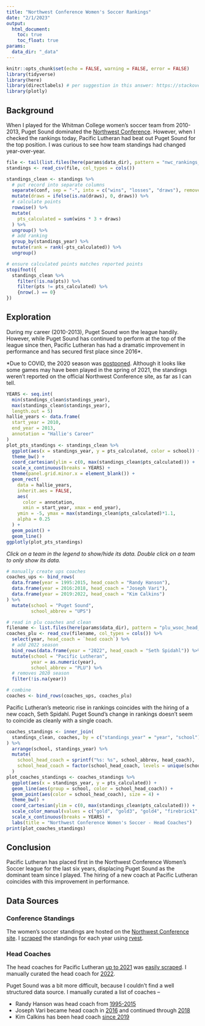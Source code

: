 ```yaml
---
title: "Northwest Conference Women's Soccer Rankings"
date: "2/1/2023"
output: 
  html_document:
    toc: true
    toc_float: true
params:
  data_dir: "_data"
---
```


```r
knitr::opts_chunk$set(echo = FALSE, warning = FALSE, error = FALSE)
library(tidyverse)
library(here)
library(directlabels) # per suggestion in this answer: https://stackoverflow.com/a/29359816
library(plotly)
```

## Background

When I played for the Whitman College women's soccer team from 2010-2013, Puget Sound dominated the [Northwest Conference](https://nwcsports.com/index.aspx). However, when I checked the rankings today, Pacific Lutheran had beat out Puget Sound for the top position. I was curious to see how team standings had changed year-over-year. 

```r
file <- tail(list.files(here(params$data_dir), pattern = "nwc_rankings_wsoc", full.names = TRUE), 1)
standings <- read_csv(file, col_types = cols())
```

```r
standings_clean <- standings %>%
  # put record into separate columns
  separate(conf, sep = "-", into = c("wins", "losses", "draws"), remove = FALSE, fill = "right", convert = TRUE) %>%
  mutate(draws = ifelse(is.na(draws), 0, draws)) %>%
  # calculate points
  rowwise() %>%
  mutate(
    pts_calculated = sum(wins * 3 + draws)
  ) %>%
  ungroup() %>%
  # add ranking
  group_by(standings_year) %>%
  mutate(rank = rank(-pts_calculated)) %>%
  ungroup()

# ensure calculated points matches reported points
stopifnot({
  standings_clean %>%
    filter(!is.na(pts)) %>%
    filter(pts != pts_calculated) %>%
    {nrow(.) == 0}
})
```

## Exploration

During my career (2010-2013), Puget Sound won the league handily. However, while Puget Sound has continued to perform at the top of the league since then, Pacific Lutheran has had a dramatic improvement in performance and has secured first place since 2016*. 

*Due to COVID, the 2020 season was [postponed](https://www.d3sports.com/notables/2020/06/schools-call-it-off-for-fall). Although it looks like some games may have been played in the spring of 2021, the standings weren't reported on the official Northwest Conference site, as far as I can tell. 

```r
YEARS <- seq.int(
  min(standings_clean$standings_year), 
  max(standings_clean$standings_year), 
  length.out = 5)
hallie_years <- data.frame(
  start_year = 2010,
  end_year = 2013,
  annotation = "Hallie's Career"
)
plot_pts_standings <- standings_clean %>%
  ggplot(aes(x = standings_year, y = pts_calculated, color = school)) + 
  theme_bw() + 
  coord_cartesian(ylim = c(0, max(standings_clean$pts_calculated))) + 
  scale_x_continuous(breaks = YEARS) + 
  theme(panel.grid.minor.x = element_blank()) + 
  geom_rect(
    data = hallie_years,
    inherit.aes = FALSE,
    aes(
      color = annotation,
      xmin = start_year, xmax = end_year),
    ymin = -5, ymax = max(standings_clean$pts_calculated)*1.1,
    alpha = 0.25
  ) +
  geom_point() +
  geom_line()
ggplotly(plot_pts_standings)
```

*Click on a team in the legend to show/hide its data. Double click on a team to only show its data.*

```r
# manually create ups coaches
coaches_ups <- bind_rows(
  data.frame(year = 1995:2015, head_coach = "Randy Hanson"),
  data.frame(year = 2016:2018, head_coach = "Joseph Vari"),
  data.frame(year = 2019:2022, head_coach = "Kim Calkins")
) %>%
  mutate(school = "Puget Sound", 
         school_abbrev = "UPS")

# read in plu coaches and clean
filename <- list.files(here(params$data_dir), pattern = "plu_wsoc_head_coaches_", full.names = TRUE)
coaches_plu <- read_csv(filename, col_types = cols()) %>%
  select(year, head_coach = `head coach`) %>%
  # add 2022 season
  bind_rows(data.frame(year = "2022", head_coach = "Seth Spidahl")) %>%
  mutate(school = "Pacific Lutheran", 
         year = as.numeric(year), 
         school_abbrev = "PLU") %>%
  # removes 2020 season
  filter(!is.na(year))

# combine
coaches <- bind_rows(coaches_ups, coaches_plu)
```

Pacific Lutheran's meteoric rise in rankings coincides with the hiring of a new coach, Seth Spidahl. Puget Sound's change in rankings doesn't seem to coincide as cleanly with a single coach. 

```r
coaches_standings <- inner_join(
  standings_clean, coaches, by = c("standings_year" = "year", "school")
) %>%
  arrange(school, standings_year) %>%
  mutate(
    school_head_coach = sprintf("%s: %s", school_abbrev, head_coach),
    school_head_coach = factor(school_head_coach, levels = unique(school_head_coach))
  )
plot_coaches_standings <- coaches_standings %>%
  ggplot(aes(x = standings_year, y = pts_calculated)) +
  geom_line(aes(group = school, color = school_head_coach)) +
  geom_point(aes(color = school_head_coach), size = 4) +
  theme_bw() + 
  coord_cartesian(ylim = c(0, max(standings_clean$pts_calculated))) + 
  scale_color_manual(values = c("gold", "gold3", "gold4", "firebrick1", "firebrick3", "firebrick4")) +
  scale_x_continuous(breaks = YEARS) + 
  labs(title = "Northwest Conference Women's Soccer - Head Coaches")
print(plot_coaches_standings)
```

## Conclusion

Pacific Lutheran has placed first in the Northwest Conference Women's Soccer league for the last six years, displacing Puget Sound as the dominant team since I played. The hiring of a new coach at Pacific Lutheran coincides with this improvement in performance.

## Data Sources

### Conference Standings

The women's soccer standings are hosted on the [Northwest Conference site](https://nwcsports.com/standings.aspx?path=wsoc). I [scraped](_data_prep/nwc_rankings.R) the standings for each year using [rvest](https://rvest.tidyverse.org).

### Head Coaches

The head coaches for Pacific Lutheran [up to 2021](https://golutes.com/sports/2018/5/30/womens-soccer-year-by-year-history.aspx) was [easily scraped](_data_prep/nwc_wsoc_head_coaches.R). I manually curated the head coach for [2022](https://golutes.com/sports/womens-soccer/coaches/2022).

Puget Sound was a bit more difficult, because I couldn't find a well structured data source. I manually curated a list of coaches --  

  - Randy Hanson was head coach from [1995-2015](https://trail.pugetsound.edu/?p=13207)
  - Joseph Vari became head coach in [2016](https://trail.pugetsound.edu/?p=14508) and continued through [2018](https://nwcsports.com/news/2018/11/7/11_7_2018_4606.aspx)
  - Kim Calkins has been head coach [since 2019](https://loggerathletics.com/sports/womens-soccer/roster/coaches/kim-calkins/160)
